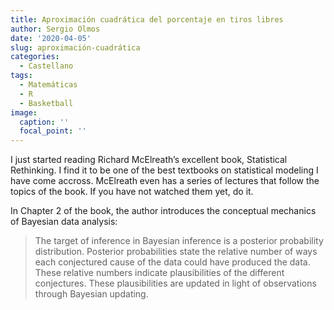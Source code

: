 ```yaml
---
title: Aproximación cuadrática del porcentaje en tiros libres
author: Sergio Olmos
date: '2020-04-05'
slug: aproximación-cuadrática
categories:
  - Castellano
tags:
  - Matemáticas
  - R
  - Basketball
image:
  caption: ''
  focal_point: ''
---
```


I just started reading Richard McElreath's excellent book, Statistical Rethinking. I find it to be one of the best textbooks on statistical modeling I have come accross. McElreath even has a series of lectures that follow the topics of the book. If you have not watched them yet, do it.

In Chapter 2 of the book, the author introduces the conceptual mechanics of Bayesian data analysis:

>The target of inference in Bayesian inference is a posterior probability distribution. Posterior probabilities state the relative number of ways each conjectured cause of the data could have produced the data. These relative numbers indicate plausibilities of the different conjectures. These plausibilities are updated in light of observations through Bayesian updating.

